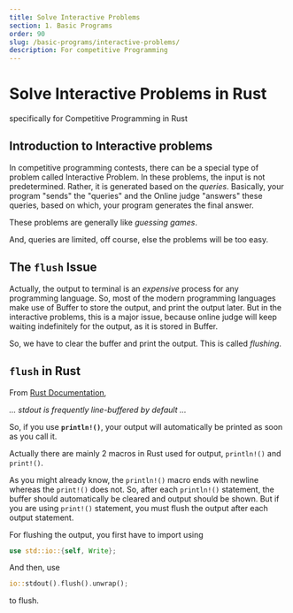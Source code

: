 ```yaml
---
title: Solve Interactive Problems
section: 1. Basic Programs
order: 90
slug: /basic-programs/interactive-problems/
description: For competitive Programming
---
```


# Solve Interactive Problems in Rust
specifically for Competitive Programming in Rust

## Introduction to Interactive problems

In competitive programming contests, there can be a special type of problem called Interactive Problem. In these problems, the input is not predetermined. Rather, it is generated based on the *queries*. Basically, your program "sends" the "queries" and the
Online judge "answers" these queries, based on which, your program generates the final answer.

These problems are generally like  *guessing games*.

And, queries are limited, off course, else the problems will be too easy.

## The `flush` Issue

Actually, the output to terminal is an *expensive* process for any programming language. So, most of the modern programming languages make use of Buffer to store the output, and print the output later.
But in the interactive problems, this is a major issue, because online judge will keep waiting indefinitely for the output, as it is stored in Buffer.

So, we have to clear the buffer and print the output. This is called *flushing*.

## `flush` in Rust

From [Rust Documentation](https://doc.rust-lang.org/std/macro.print.html),

*... stdout is frequently line-buffered by default ...*

So, if you use **`println!()`**, your output will automatically be printed as soon as you call it.

Actually there are mainly 2 macros in Rust used for output, `println!()` and `print!()`.

As you might already know, the `println!()` macro ends with newline whereas the `print!()` does not. So, after each `println!()` statement, the buffer should automatically be cleared and output should be shown.
But if you are using `print!()` statement, you must flush the output after each output statement.

For flushing the output, you first have to import using
```rust
use std::io::{self, Write};
```
And then, use
```rust
io::stdout().flush().unwrap();
```

to flush.

